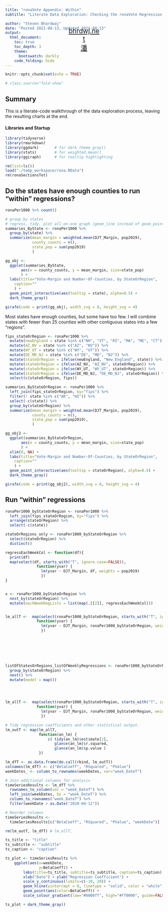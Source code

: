 ```yaml
---
title: "ronaVote Appendix: Within"
subtitle: "Literate Data Exploration: Checking the ronaVote Regression Using Within-States Variation"

author: "Steven Bhardwaj"
date: "Posted 2021-08-13, Updated 2021-08-13"
output: 
  html_document:
    toc: true
    toc_depth: 3
    theme:
      bootswatch: darkly
    code_folding: hide
---
```


<style type="text/css">

h1.title {
  padding-top: 2em;
  text-align: center;
}
h3.subtitle {
  text-align: center;
}
h4.author {
  font-size: 1em;
  text-align: center;
}
h4.date {
  font-size: 1em;
  text-align: center;
}

#homeLink {
  font-size: 1.5em;
  color: #CCCCCC !important;
  opacity: 1;
  width: 5em;
	height: 1.2em;
  position: absolute;
  top: 3%;
  left: 50%;
  transform: translate(-50%, 0%);
}
hr{
  height: 1px;
  background-color: #FFF;
  border: none;
}
.center_plots {
  font-size: 1em;
  text-align: center;
  margin: auto;
  width: 70%;
}
.width_auto {
  margin: auto;
  width: 100%;
}
</style>


<div id="homeLink"><a href="../index.html"><p align="center">
bhrdwj.net
<br>
潘
</p></a></div>

```r
knitr::opts_chunk$set(echo = TRUE)

# class.source="fold-show"
```

## Summary
This is a literate-code walkthrough of the data exploration process, leaving the resulting charts at the end.

#### Libraries and Startup
```r
library(tidyverse)
library(rmarkdown)
library(ggdark)       # for dark_theme_gray()
library(stats)        # for weighted.mean()
library(ggiraph)      # for tooltip highlighting

rm(list=ls())
load("./temp_workspace/rona.RData")
rm(ronaSectionsTot)

```

## Do the states have enough counties to run "within" regressions?

```r

ronaPer1000 %>% count()

# group_by states
# regress, tidy, plot all-on-one graph (geom_line instead of geom_point)
summaries_ByState <- ronaPer1000 %>% 
  group_by(state) %>%
  summarize(mean_margin = weighted.mean(DJT_Margin, pop2019),
            county_counts = n(),
            state_pop = sum(pop2019)
            )

gg_obj <- 
  ggplot(summaries_ByState, 
       aes(x = county_counts, y = mean_margin, size=state_pop)
       ) +
  labs(title="Vote-Margin and Number-Of-Counties, by StateOrRegion", 
    caption=""
    ) +
  geom_point_interactive(aes(tooltip = state), alpha=0.5) +
  dark_theme_gray()

girafe(code = print(gg_obj), width_svg = 8, height_svg = 4)

```

Most states have enough counties, but some have too few. I will combine states with fewer than 25 counties with other contiguous states into a few "regions".

```r

fips_stateOrRegion <- ronaPer1000 %>%
  mutate(newEngland = state %in% c("NH", "VT", "RI", "MA", "ME", "CT")) %>%
  mutate(AZ_NV = state %in% c("AZ", "NV")) %>%
  mutate(WY_UT = state %in% c("WY", "UT")) %>%
  mutate(DE_MD_NJ = state %in% c("DE", "MD", "NJ")) %>%
  mutate(stateOrRegion = ifelse(newEngland, "New_England", state)) %>%
  mutate(stateOrRegion = ifelse(AZ_NV, "AZ_NV", stateOrRegion)) %>%
  mutate(stateOrRegion = ifelse(WY_UT, "WY_UT", stateOrRegion)) %>%
  mutate(stateOrRegion = ifelse(DE_MD_NJ, "DE_MD_NJ", stateOrRegion)) %>%
  select(c(stateOrRegion, fips))

summaries_ByStateOrRegion <- ronaPer1000 %>% 
  left_join(fips_stateOrRegion, by="fips") %>%
  filter(! state %in% c("AK", "HI")) %>%
  select(-c(state)) %>%
  group_by(stateOrRegion) %>%
  summarize(mean_margin = weighted.mean(DJT_Margin, pop2019),
            county_counts = n(),
            state_pop = sum(pop2019),
            )

gg_obj2 <- 
  ggplot(summaries_ByStateOrRegion, 
       aes(x = county_counts, y = mean_margin, size=state_pop)
       ) +
  xlim(0, NA) +
  labs(title="Vote-Margin and Number-Of-Counties, by StateOrRegion", 
    caption=""
    ) +
  geom_point_interactive(aes(tooltip = stateOrRegion), alpha=0.5) +
  dark_theme_gray()

girafe(code = print(gg_obj2), width_svg = 8, height_svg = 4)
```

## Run "within" regressions

```r
ronaPer1000_byStateOrRegion <- ronaPer1000 %>%
  left_join(fips_stateOrRegion, by="fips") %>%
  arrange(stateOrRegion) %>%
  select(-c(state))

stateOrRegions_only <- ronaPer1000_byStateOrRegion %>%
  select(stateOrRegion) %>%
  distinct()

regressEachWeekCol <- function(df){
  print(df)
  map(select(df, starts_with("T", ignore.case=FALSE)), 
              function(yvar) {
                lm(yvar ~ DJT_Margin, df, weights = pop2019)
                })
}


x <- ronaPer1000_byStateOrRegion %>%
  nest_by(stateOrRegion) %>%
  mutate(eachWeekRegLists = list(map(.[[2]], regressEachWeekCol)))



```

```r
lm_allT <-  map(select(ronaPer1000_byStateOrRegion, starts_with("T", ignore.case=FALSE)), 
              function(yvar) {
                lm(yvar ~ DJT_Margin, ronaPer1000_byStateOrRegion, weights = pop2019)
                })







listOfStatesOrRegions_listOfWeeklyRegressions <- ronaPer1000_byStateOrRegion %>%
  group_by(stateOrRegion) %>%
  nest() %>%
  mutate(model = map())
  



lm_allT <-  map(select(ronaPer1000_byStateOrRegion, starts_with("T", ignore.case=FALSE)), 
              function(yvar) {
                lm(yvar ~ DJT_Margin, ronaPer1000_byStateOrRegion, weights = pop2019)
                })

# Tidy regression coefficients and other statistical output.
lm_outT <- map(lm_allT, 
               function(an_lm) {
                   c( tidy(an_lm)$estimate[2], 
                      glance(an_lm)$r.squared,
                      glance(an_lm)$p.value )
               })

lm_dfT <- as.data.frame(do.call(rbind, lm_outT))
colnames(lm_dfT) <- c("BetaCoeff", "RSquared", "PValue")
weekDates_ <- column_to_rownames(weekDates, var="week_DateT")

```

```r

# Join additional columns for analysis
timeSeriesResults <- lm_dfT %>% 
  rownames_to_column(var = "week_DateT") %>%
  left_join(weekDates, by = "week_DateT") %>%
  column_to_rownames("week_DateT") %>%
  filter(weekDate > as.Date("2020-04-12"))

# Reorder columns
timeSeriesResults <- 
  timeSeriesResults[c("BetaCoeff", "RSquared", "PValue", "weekDate")]

rm(lm_outT, lm_dfT) # lm_allT, 


```


```r
ts_title <- "title"
ts_subtitle <- "subtitle"
ts_caption <- "caption"

ts_plot <- timeSeriesResults %>% 
    ggplot(aes(x=weekDate, 
               y=BetaCoeff)) +
        labs(title=ts_title, subtitle=ts_subtitle, caption=ts_caption) +
        xlab("Date") + ylab("Regression Coefficient") +
        scale_y_continuous(limits=c(-10, 20)) +
        geom_hline(yintercept = 0, linetype = "solid", color = "white", size = .5) +
        geom_point(aes(color=BetaCoeff)) +
        scale_colour_gradient(low="#0000ff", high="#ff0000", guide=FALSE)

ts_plot + dark_theme_gray()


```
